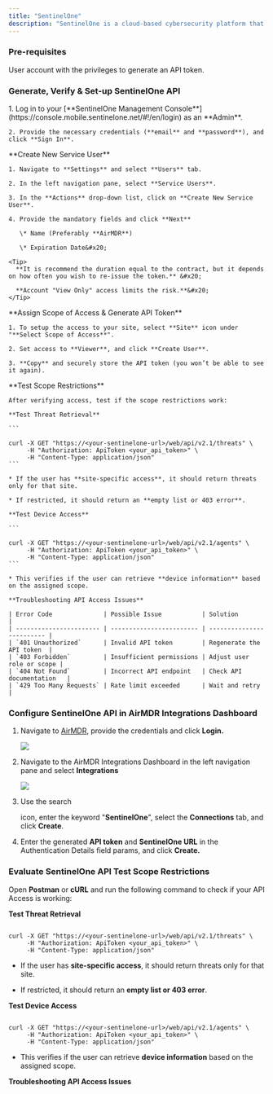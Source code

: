 ```yaml
---
title: "SentinelOne"
description: "SentinelOne is a cloud-based cybersecurity platform that helps protect against cyber threats such as malware, ransomware, and advanced persistent threats (APTs)."
---
```


### Pre-requisites

<Tip>
  User account with the privileges to generate an API token.
</Tip>

### Generate, Verify & Set-up SentinelOne API

<Steps>
  <Step title="Step 1">
    1. Log in to your [**SentinelOne Management Console**](https://console.mobile.sentinelone.net/#!/en/login) as an **Admin**.

    2. Provide the necessary credentials (**email** and **password**), and click **Sign In**.
  </Step>

  <Step title="Step 2">
    **Create New Service User**

    1. Navigate to **Settings** and select **Users** tab.

    2. In the left navigation pane, select **Service Users**.

    3. In the **Actions** drop-down list, click on **Create New Service User**.

    4. Provide the mandatory fields and click **Next**

       \* Name (Preferably **AirMDR**)

       \* Expiration Date&#x20;

    <Tip>
      **It is recommend the duration equal to the contract, but it depends on how often you wish to re-issue the token.** &#x20;

      **Account "View Only" access limits the risk.**&#x20;
    </Tip>
  </Step>

  <Step title="Step 3">
    **Assign Scope of Access & Generate API Token**

    1. To setup the access to your site, select **Site** icon under "**Select Scope of Access**".

    2. Set access to **Viewer**, and click **Create User**.

    3. **Copy** and securely store the API token (you won’t be able to see it again).
  </Step>

  <Step title="Step 4">
    **Test Scope Restrictions**

    After verifying access, test if the scope restrictions work:

    **Test Threat Retrieval**

    ```

    curl -X GET "https://<your-sentinelone-url>/web/api/v2.1/threats" \
         -H "Authorization: ApiToken <your_api_token>" \
         -H "Content-Type: application/json"
    ```

    * If the user has **site-specific access**, it should return threats only for that site.

    * If restricted, it should return an **empty list or 403 error**.

    **Test Device Access**

    ```

    curl -X GET "https://<your-sentinelone-url>/web/api/v2.1/agents" \
         -H "Authorization: ApiToken <your_api_token>" \
         -H "Content-Type: application/json"
    ```

    * This verifies if the user can retrieve **device information** based on the assigned scope.

    **Troubleshooting API Access Issues**

    | Error Code              | Possible Issue           | Solution                  |
    | ----------------------- | ------------------------ | ------------------------- |
    | `401 Unauthorized`      | Invalid API token        | Regenerate the API token  |
    | `403 Forbidden`         | Insufficient permissions | Adjust user role or scope |
    | `404 Not Found`         | Incorrect API endpoint   | Check API documentation   |
    | `429 Too Many Requests` | Rate limit exceeded      | Wait and retry            |
  </Step>
</Steps>

### Configure SentinelOne API in AirMDR Integrations Dashboard

1. Navigate to [AirMDR](https://app.airmdr.com/auth/login), provide the credentials and click **Login.**

   ![](/images/Datadog11.png)

2. Navigate to the AirMDR Integrations Dashboard in the left navigation pane and select **Integrations** &#x20;

   ![](/images/Datadog9.png)

3. Use the search&#x20;

   <Icon icon="magnifying-glass" />

   &#x20;icon, enter the keyword "**SentinelOne**", select the **Connections** tab, and click **Create**.

4. Enter the generated **API token** and **SentinelOne URL** in the Authentication Details field params, and click **Create.**

### Evaluate SentinelOne API Test Scope Restrictions

Open **Postman** or **cURL** and run the following command to check if your API Access is working:

**Test Threat Retrieval**

```

curl -X GET "https://<your-sentinelone-url>/web/api/v2.1/threats" \
     -H "Authorization: ApiToken <your_api_token>" \
     -H "Content-Type: application/json"
```

* If the user has **site-specific access**, it should return threats only for that site.

* If restricted, it should return an **empty list or 403 error**.

**Test Device Access**

```

curl -X GET "https://<your-sentinelone-url>/web/api/v2.1/agents" \
     -H "Authorization: ApiToken <your_api_token>" \
     -H "Content-Type: application/json"
```

* This verifies if the user can retrieve **device information** based on the assigned scope.

**Troubleshooting API Access Issues**